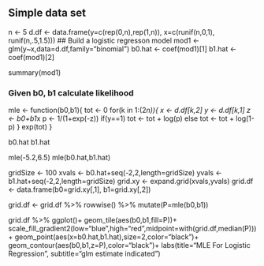 ## Simple data set
n <- 5
d.df <- data.frame(y=c(rep(0,n),rep(1,n)),
                       x=c(runif(n,0,1),
                           runif(n,.5,1.5)))
##  Build a logistic regresson  model
mod1 <- glm(y~x,data=d.df,family="binomial")
b0.hat <- coef(mod1)[1]
b1.hat <- coef(mod1)[2]

summary(mod1)


### Given  b0, b1  calculate likelihood
mle <- function(b0,b1){
 tot <- 0
 for(k in 1:(2*n)){
   x <- d.df[k,2]
   y <- d.df[k,1]
   z <- b0+b1*x
   p <- 1/(1+exp(-z))
   if(y==1)
     tot <- tot + log(p)
   else
     tot <- tot + log(1-p)
 }
 exp(tot)
}

b0.hat
b1.hat

mle(-5.2,6.5)
mle(b0.hat,b1.hat)


gridSize <- 100
xvals <- b0.hat+seq(-2,2,length=gridSize)
yvals <- b1.hat+seq(-2,2,length=gridSize)
grid.xy <- expand.grid(xvals,yvals)
grid.df <- data.frame(b0=grid.xy[,1],
                      b1=grid.xy[,2])

grid.df <- grid.df %>% 
  rowwise() %>% 
  mutate(P=mle(b0,b1))


grid.df %>% 
  ggplot()+
  geom_tile(aes(b0,b1,fill=P))+
  scale_fill_gradient2(low="blue",high="red",midpoint=with(grid.df,median(P)))+
  geom_point(aes(x=b0.hat,b1.hat),size=2,color="black")+
  geom_contour(aes(b0,b1,z=P),color="black")+
  labs(title="MLE For Logistic Regression",
       subtitle="glm estimate indicated")

       